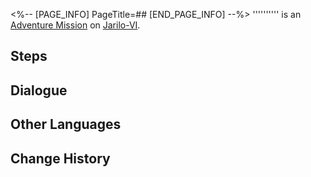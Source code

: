 <%-- [PAGE_INFO]
PageTitle=##
[END_PAGE_INFO] --%>
{{Stub|Dialogue.}}
{{Mission Infobox
|id            = 4040157
|title         = 
|image         = <!--Mission .png-->
|type          = Adventure
|event_name    = 
|chapter       = 
|requirements  = {{cx}}<!--Hidden Mission ID 4040109--> completed
|summary       = <!--official mission summary from Fate's Atlas-->
|characters    = Trailblazer
|startLocation = [[Jarilo-VI]] - [[Qlipoth Fort]]
|world         = Jarilo-VI
|area          = Qlipoth Fort
|prev          = 
|next          = 
|rewards       = 
}}
'''''''''' is an [[Adventure Mission]] on [[Jarilo-VI]].

==Steps==


<!--
==Gameplay Notes==

--><!--
==Trial Character==

-->
==Dialogue==
{{Stub Dialogue}}

{{Dialogue End}}

==Other Languages==
{{Other Languages
|en   = 
|zhs  = 
|zht  = 
|ja   = 
|ko   = 
|es   = 
|fr   = 
|ru   = 
|th   = 
|vi   = 
|de   = 
|id   = 
|pt   = 
}}

==Change History==
{{Change History|1.0}}
